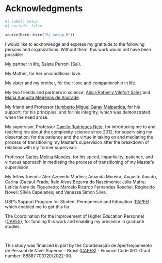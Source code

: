 <!-- %:::% .common h1 begin %:::% -->
# Acknowledgments {.unnumbered}
<!-- %:::% .common h1 end %:::% -->

```r
#| label: setup
#| include: false

source(here::here("R/_setup.R"))
```

<!-- %:::% acknowledgments body begin %:::% -->
I would like to acknowledge and express my gratitude to the following persons and organizations. Without them, this work would not have been possible:

```{=latex}
\smallskip
```

My partner in life, Salete Perroni (Sal).

My Mother, for her unconditional love.

My sister and my brother, for their love and companionship in life.

My two friends and partners in science, [Alicia Rafaelly Vilefort Sales](https://orcid.org/0000-0003-0004-4487) and [Maria Augusta Medeiros de Andrade](https://orcid.org/0000-0002-9283-9967).

My friend and Professor [Humberto Miguel Garay Malpartida](https://orcid.org/0000-0002-1164-2055), for his support; for his principles; and for his integrity, which was demonstrated when the need arose.

My supervisor, Professor [Camilo Rodrigues Neto](https://orcid.org/0000-0001-6783-6695), for introducing me to and teaching me about the complexity science since 2012; for supervising my dissertation; for the patience and the virtue in taking on and mediating the process of transitioning my Master's supervision after the breakdown of relations with my former supervisor.

Professor [Carlos Molina Mendes](https://orcid.org/0000-0003-2916-4415), for his speed, impartiality, patience, and virtuous approach in mediating the process of transitioning of my Master's supervision.

My fellow friends: Alex Azevedo Martins; Amanda Moreira; Augusto Amado, Carina (Cacau) Prado; Ítalo Alves Bezerra do Nascimento; Júlia Mafra; Letícia Nery de Figueiredo; Marcelo Ricardo Fernandes Roschel; Reginaldo Noveli; Sílvia Capelanes; and Vanessa Simon Silva.

USP's Support Program for Student Permanence and Education ([PAPFE](https://prip.usp.br/apoio-estudantil/)), which enabled me to get this far.

The Coordination for the Improvement of Higher Education Personnel ([CAPES](https://www.gov.br/capes/)), for funding this work and enabling my presence in graduate studies.

::: {.content-visible when-format="html"}
<br>
:::

```{=latex}
\smallskip
\begingroup
\renewcommand{\baselinestretch}{1}
```

\noindent This study was financed in part by the Coordenação de Aperfeiçoamento de Pessoal de Nível Superior - Brasil ([CAPES](https://www.gov.br/capes/)) - Finance Code 001. Grant number: 88887.703720/2022-00.

```{=latex}
\endgroup
```
<!-- %:::% acknowledgments body end %:::% -->
